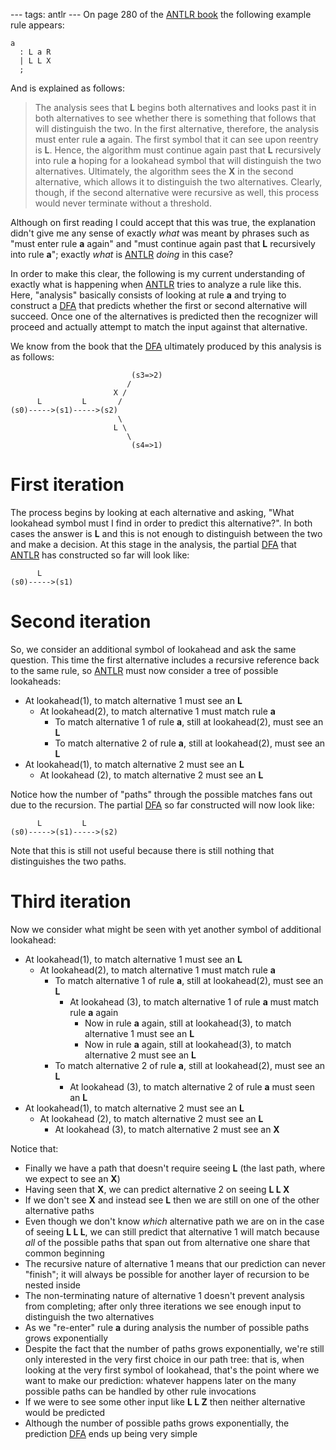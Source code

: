 ---
tags: antlr
---
On page 280 of the [[ANTLR book]] the following example rule appears:

<pre>a
  : L a R 
  | L L X 
  ;</pre>

And is explained as follows:

<blockquote>The analysis sees that '''L''' begins both alternatives and looks past it in both alternatives to see whether there is something that follows that will distinguish the two. In the first alternative, therefore, the analysis must enter rule '''a''' again. The first symbol that it can see upon reentry is '''L'''. Hence, the algorithm must continue again past that '''L''' recursively into rule '''a''' hoping for a lookahead symbol that will distinguish the two alternatives. Ultimately, the algorithm sees the '''X''' in the second alternative, which allows it to distinguish the two alternatives. Clearly, though, if the second alternative were recursive as well, this process would never terminate without a threshold.</blockquote>

Although on first reading I could accept that this was true, the explanation didn't give me any sense of exactly ''what'' was meant by phrases such as "must enter rule '''a''' again" and "must continue again past that '''L''' recursively into rule '''a'''"; exactly ''what'' is [[ANTLR]] ''doing'' in this case?

In order to make this clear, the following is my current understanding of exactly what is happening when [[ANTLR]] tries to analyze a rule like this. Here, "analysis" basically consists of looking at rule '''a''' and trying to construct a [[DFA]] that predicts whether the first or second alternative will succeed. Once one of the alternatives is predicted then the recognizer will proceed and actually attempt to match the input against that alternative.

We know from the book that the [[DFA]] ultimately produced by this analysis is as follows:

<pre>                           (s3=>2)
                          /
                       X /
      L         L       /
(s0)----->(s1)----->(s2)
                        \
                       L \
                          \
                           (s4=>1)</pre>

= First iteration =

The process begins by looking at each alternative and asking, "What lookahead symbol must I find in order to predict this alternative?". In both cases the answer is '''L''' and this is not enough to distinguish between the two and make a decision. At this stage in the analysis, the partial [[DFA]] that [[ANTLR]] has constructed so far will look like:

<pre>      L
(s0)----->(s1)</pre>

= Second iteration =

So, we consider an additional symbol of lookahead and ask the same question. This time the first alternative includes a recursive reference back to the same rule, so [[ANTLR]] must now consider a tree of possible lookaheads:

* At lookahead(1), to match alternative 1 must see an '''L'''
** At lookahead(2), to match alternative 1 must match rule '''a'''
*** To match alternative 1 of rule '''a''', still at lookahead(2), must see an '''L'''
*** To match alternative 2 of rule '''a''', still at lookahead(2), must see an '''L'''
* At lookahead(1), to match alternative 2 must see an '''L'''
** At lookahead (2), to match alternative 2 must see an '''L'''

Notice how the number of "paths" through the possible matches fans out due to the recursion. The partial [[DFA]] so far constructed will now look like:

<pre>      L         L
(s0)----->(s1)----->(s2)</pre>

Note that this is still not useful because there is still nothing that distinguishes the two paths.

= Third iteration =

Now we consider what might be seen with yet another symbol of additional lookahead:

* At lookahead(1), to match alternative 1 must see an '''L'''
** At lookahead(2), to match alternative 1 must match rule '''a'''
*** To match alternative 1 of rule '''a''', still at lookahead(2), must see an '''L'''
**** At lookahead (3), to match alternative 1 of rule '''a''' must match rule '''a''' again
***** Now in rule '''a''' again, still at lookahead(3), to match alternative 1 must see an '''L'''
***** Now in rule '''a''' again, still at lookahead(3), to match alternative 2 must see an '''L'''
*** To match alternative 2 of rule '''a''', still at lookahead(2), must see an '''L'''
**** At lookahead (3), to match alternative 2 of rule '''a''' must seen an '''L'''
* At lookahead(1), to match alternative 2 must see an '''L'''
** At lookahead (2), to match alternative 2 must see an '''L'''
*** At lookahead (3), to match alternative 2 must see an '''X'''

Notice that:

* Finally we have a path that doesn't require seeing '''L''' (the last path, where we expect to see an '''X''')
* Having seen that '''X''', we can predict alternative 2 on seeing '''L L X'''
* If we don't see '''X''' and instead see '''L''' then we are still on one of the other alternative paths
* Even though we don't know ''which'' alternative path we are on in the case of seeing '''L L L ''', we can still predict that alternative 1 will match because ''all'' of the possible paths that span out from alternative one share that common beginning
* The recursive nature of alternative 1 means that our prediction can never "finish"; it will always be possible for another layer of recursion to be nested inside
* The non-terminating nature of alternative 1 doesn't prevent analysis from completing; after only three iterations we see enough input to distinguish the two alternatives
* As we "re-enter" rule '''a''' during analysis the number of possible paths grows exponentially
* Despite the fact that the number of paths grows exponentially, we're still only interested in the very first choice in our path tree: that is, when looking at the very first symbol of lookahead, that's the point where we want to make our prediction: whatever happens later on the many possible paths can be handled by other rule invocations
* If we were to see some other input like '''L L Z''' then neither alternative would be predicted
* Although the number of possible paths grows exponentially, the prediction [[DFA]] ends up being very simple
